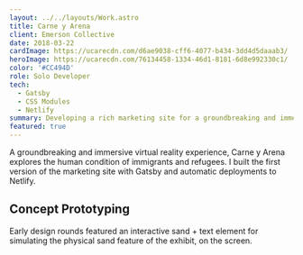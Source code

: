```yaml
---
layout: ../../layouts/Work.astro
title: Carne y Arena
client: Emerson Collective
date: 2018-03-22
cardImage: https://ucarecdn.com/d6ae9038-cff6-4077-b434-3dd4d5daaab3/
heroImage: https://ucarecdn.com/76134458-1334-46d1-8181-6d8e992330c1/
color: '#CC494D'
role: Solo Developer
tech:
  - Gatsby
  - CSS Modules
  - Netlify
summary: Developing a rich marketing site for a groundbreaking and immersive virtual reality installation.
featured: true
---
```


A groundbreaking and immersive virtual reality experience, Carne y Arena explores the human condition of immigrants and refugees. I built the first version of the marketing site with Gatsby and automatic deployments to Netlify.

## Concept Prototyping

Early design rounds featured an interactive sand + text element for simulating the physical sand feature of the exhibit, on the screen.

<Embed url="https://codepen.io/jeremyfrank/embed/preview/mXqaNW?default-tab=result" height="500" />

